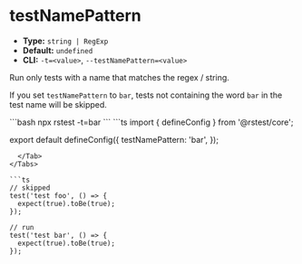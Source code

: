 # testNamePattern

- **Type:** `string | RegExp`
- **Default:** `undefined`
- **CLI:** `-t=<value>`, `--testNamePattern=<value>`

Run only tests with a name that matches the regex / string.

If you set `testNamePattern` to `bar`, tests not containing the word `bar` in the test name will be skipped.


<Tabs defaultValue='rstest.config.ts'>
  <Tab label="CLI">
  ```bash
  npx rstest -t=bar
  ```
  </Tab>
  <Tab label="rstest.config.ts">
```ts
import { defineConfig } from '@rstest/core';

export default defineConfig({
  testNamePattern: 'bar',
});
```
  </Tab>
</Tabs>

```ts
// skipped
test('test foo', () => {
  expect(true).toBe(true);
});

// run
test('test bar', () => {
  expect(true).toBe(true);
});
```
